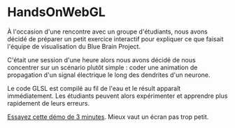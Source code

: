 # HandsOnWebGL

À l'occasion d'une rencontre avec un groupe d'étudiants, nous avons décidé de préparer un petit exercice interactif pour expliquer ce que faisait
l'équipe de visualisation du Blue Brain Project.

C'était une session d'une heure alors nous avons décidé de nous concentrer sur un scénario plutôt simple :
coder une animation de propagation d'un signal électrique le long des dendrites d'un neurone.

Le code GLSL est compilé au fil de l'eau et le résult apparaît immédiatement.
Les étudiants peuvent alors expérimenter et apprendre plus rapidement de leurs erreurs.

[Essayez cette démo de 3 minutes](apps/hands-on-webgl). Mieux vaut un écran pas trop petit.
